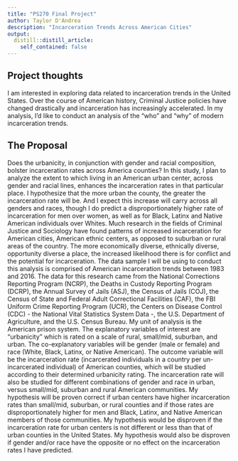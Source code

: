 ```yaml
---
title: "PS270 Final Project"
author: Taylor D'Andrea
description: "Incarceration Trends Across American Cities"
output:
  distill::distill_article:
    self_contained: false
---
```


## Project thoughts

I am interested in exploring data related to incarceration trends in the United States. Over the course of American history, Criminal Justice policies have changed drastically and incarceration has increasingly accelerated. In my analysis, I'd like to conduct an analysis of the "who" and "why" of modern incarceration trends. 

## The Proposal
Does the urbanicity, in conjunction with gender and racial composition, bolster incarceration rates across America counties? In this study, I plan to analyze the extent to which living in an American urban center, across gender and racial lines, enhances the incarceration rates in that particular place. I hypothesize that the more urban the county, the greater the incarceration rate will be. And I expect this increase will carry across all genders and races, though I do predict a disproportionately higher rate of incarceration for men over women, as well as for Black, Latinx and Native American individuals over Whites. Much research in the fields of Criminal Justice and Sociology have found patterns of increased incarceration for American cities, American ethnic centers, as opposed to suburban or rural areas of the country. The more economically diverse, ethnically diverse, opportunity diverse a place, the increased likelihood there is for conflict and the potential for incarceration. The data sample I will be using to conduct this analysis is comprised of American incarceration trends between 1983 and 2016. The data for this research came from the National Corrections Reporting Program (NCRP), the Deaths in Custody Reporting Program (DCRP), the Annual Survey of Jails (ASJ), the Census of Jails (COJ), the Census of State and Federal Adult Correctional Facilities (CAF), the FBI Uniform Crime Reporting Program (UCR), the Centers on Disease Control (CDC) - the National Vital Statistics System Data -, the U.S. Department of Agriculture, and the U.S. Census Bureau. My unit of analysis is the American prison system. The explanatory variables of interest are "urbanicity" which is rated on a scale of rural, small/mid, suburban, and urban. The co-explanatory variables will be gender (male or female) and race (White, Black, Latinx, or Native American). The outcome variable will be the incarceration rate (incarcerated individuals in a country per un-incarcerated individual) of American counties, which will be studied according to their determined urbanicity rating. The incarceration rate will also be studied for different combinations of gender and race in urban, versus small/mid, suburban and rural American communities. My hypothesis will be proven correct if urban centers have higher incarceration rates than small/mid, suburban, or rural counties and if those rates are disproportionately higher for men and Black, Latinx, and Native American members of those communities. My hypothesis would be disproven if the incarceration rate for urban centers is not different or less than that of urban counties in the United States. My hypothesis would also be disproven if gender and/or race have the opposite or no effect on the incarceration rates I have predicted. 

